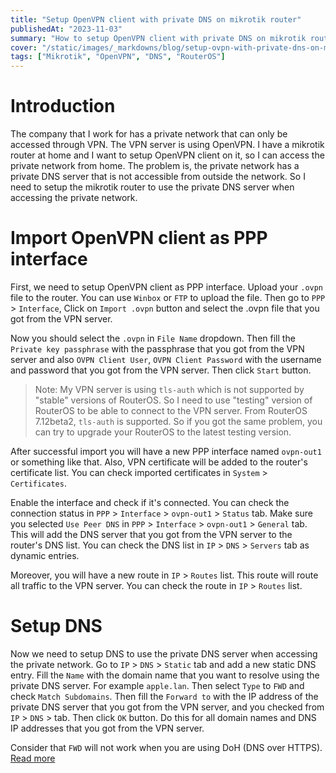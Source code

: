 ```yaml
---
title: "Setup OpenVPN client with private DNS on mikrotik router"
publishedAt: "2023-11-03"
summary: "How to setup OpenVPN client with private DNS on mikrotik router to access private network"
cover: "/static/images/_markdowns/blog/setup-ovpn-with-private-dns-on-mikrotik/cover.jpeg"
tags: ["Mikrotik", "OpenVPN", "DNS", "RouterOS"]
---
```


# Introduction
The company that I work for has a private network that can only be accessed through VPN. 
The VPN server is using OpenVPN. I have a mikrotik router at home and I want to setup OpenVPN client on it, so I can access the private network from home. 
The problem is, the private network has a private DNS server that is not accessible from outside the network.
So I need to setup the mikrotik router to use the private DNS server when accessing the private network.

# Import OpenVPN client as PPP interface
First, we need to setup OpenVPN client as PPP interface.
Upload your `.ovpn` file to the router. You can use `Winbox` or `FTP` to upload the file.
Then go to `PPP` > `Interface`, Click on `Import .ovpn` button and select the .ovpn file that you got from the VPN server.


Now you should select the `.ovpn` in `File Name` dropdown. Then fill the `Private key passphrase` with the passphrase that you got from the VPN server and also
`OVPN Client User`, `OVPN Client Password` with the username and password that you got from the VPN server. Then click `Start` button.

> Note: My VPN server is using `tls-auth` which is not supported by "stable" versions of RouterOS. 
> So I need to use "testing" version of RouterOS to be able to connect to the VPN server.
> From RouterOS 7.12beta2, `tls-auth` is supported. So if you got the same problem, you can try to upgrade your RouterOS to the latest testing version.

After successful import you will have a new PPP interface named `ovpn-out1` or something like that. Also, VPN certificate will be added to the router's certificate list.
You can check imported certificates in `System` > `Certificates`.

Enable the interface and check if it's connected. You can check the connection status in `PPP` > `Interface` > `ovpn-out1` > `Status` tab.
Make sure you selected `Use Peer DNS` in `PPP` > `Interface` > `ovpn-out1` > `General` tab. This will add the DNS server that you got from the VPN server to the router's DNS list.
You can check the DNS list in `IP` > `DNS` > `Servers` tab as dynamic entries.

Moreover, you will have a new route in `IP` > `Routes` list. This route will route all traffic to the VPN server. You can check the route in `IP` > `Routes` list.


# Setup DNS
Now we need to setup DNS to use the private DNS server when accessing the private network.
Go to `IP` > `DNS` > `Static` tab and add a new static DNS entry. Fill the `Name` with the domain name that you want to resolve using the private DNS server.
For example `apple.lan`. Then select `Type` to `FWD` and check `Match Subdomains`. Then fill the `Forward to` with the IP address of the private DNS server that you
got from the VPN server, and you checked from `IP` > `DNS` > tab. Then click `OK` button. Do this for all domain names and DNS IP addresses that you got from the VPN server.

Consider that `FWD` will not work when you are using DoH (DNS over HTTPS). [Read more](https://help.mikrotik.com/docs/display/ROS/DNS)

